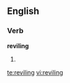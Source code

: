 ==English==

===Verb===
'''reviling'''

# {{present participle of|revile}}

[[te:reviling]]
[[vi:reviling]]